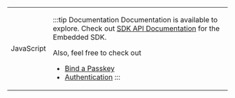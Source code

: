 

<table className={styles.logoTable}>
<tr className={styles.logoTr}>
<td className={styles.logoTdLeft}>

<LogoJavaScript/>

JavaScript

</td>
<td className={styles.logoTdRight}>

:::tip Documentation
Documentation is available to explore. Check out [SDK API Documentation](https://gobeyondidentity.github.io/bi-sdk-js/) for the Embedded SDK.

Also, feel free to check out
- [Bind a Passkey](#binding-a-passkey)
- [Authentication](#authentication)
:::

</td>
</tr>
</table>
